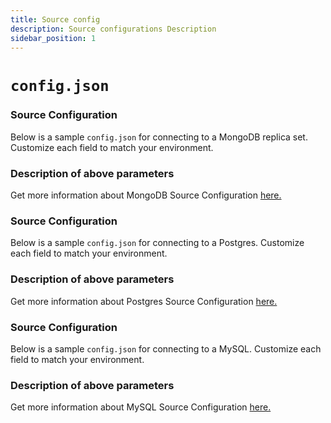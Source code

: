 ```yaml
---
title: Source config
description: Source configurations Description
sidebar_position: 1
---
```


# `config.json`

<Tabs>

<TabItem value="mongo-config" label="MongoDB" default>

### Source Configuration
Below is a sample `config.json` for connecting to a MongoDB replica set. Customize each field to match your environment.

<MongoDBSourceConfig/>

### Description of above parameters

<MongoDBSourceConfigDetails/>

Get more information about MongoDB Source Configuration [here.](../../connectors/mongodb/config)

</TabItem>

<TabItem value="postgres-config" label="Postgres" default>

### Source Configuration
Below is a sample `config.json` for connecting to a Postgres. Customize each field to match your environment.

<PostgresSourceConfig/>

### Description of above parameters

<PostgresSourceConfigDetails/>

Get more information about Postgres Source Configuration [here.](../../connectors/postgres/config)

</TabItem>

<TabItem value="mysql-config" label="MySQL" default>

### Source Configuration
Below is a sample `config.json` for connecting to a MySQL. Customize each field to match your environment.

<MySQLSourceConfig/>

### Description of above parameters

<MySQLSourceConfigDetails/>

Get more information about MySQL Source Configuration [here.](../../connectors/mysql/config)

</TabItem>

</Tabs>